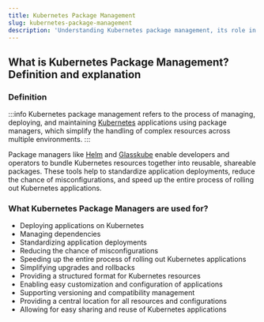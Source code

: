 ```yaml
---
title: Kubernetes Package Management
slug: kubernetes-package-management
description: 'Understanding Kubernetes package management, its role in Kubernetes application deployment, and how it simplifies the process of deploying, managing, and scaling applications'
---
```


## What is Kubernetes Package Management? Definition and explanation

### Definition

:::info
Kubernetes package management refers to the process of managing, deploying, and maintaining [Kubernetes](/glossary/kubernetes) applications using package managers, which simplify the handling of complex resources across multiple environments.
:::

Package managers like [Helm](/glossary/helm) and [Glasskube](/products/package-manager/) enable developers and operators to bundle Kubernetes resources together into reusable, shareable packages. These tools help to standardize application deployments, reduce the chance of misconfigurations, and speed up the entire process of rolling out Kubernetes applications.

### What Kubernetes Package Managers are used for?

- Deploying applications on Kubernetes
- Managing dependencies
- Standardizing application deployments
- Reducing the chance of misconfigurations
- Speeding up the entire process of rolling out Kubernetes applications
- Simplifying upgrades and rollbacks
- Providing a structured format for Kubernetes resources
- Enabling easy customization and configuration of applications
- Supporting versioning and compatibility management
- Providing a central location for all resources and configurations
- Allowing for easy sharing and reuse of Kubernetes applications

